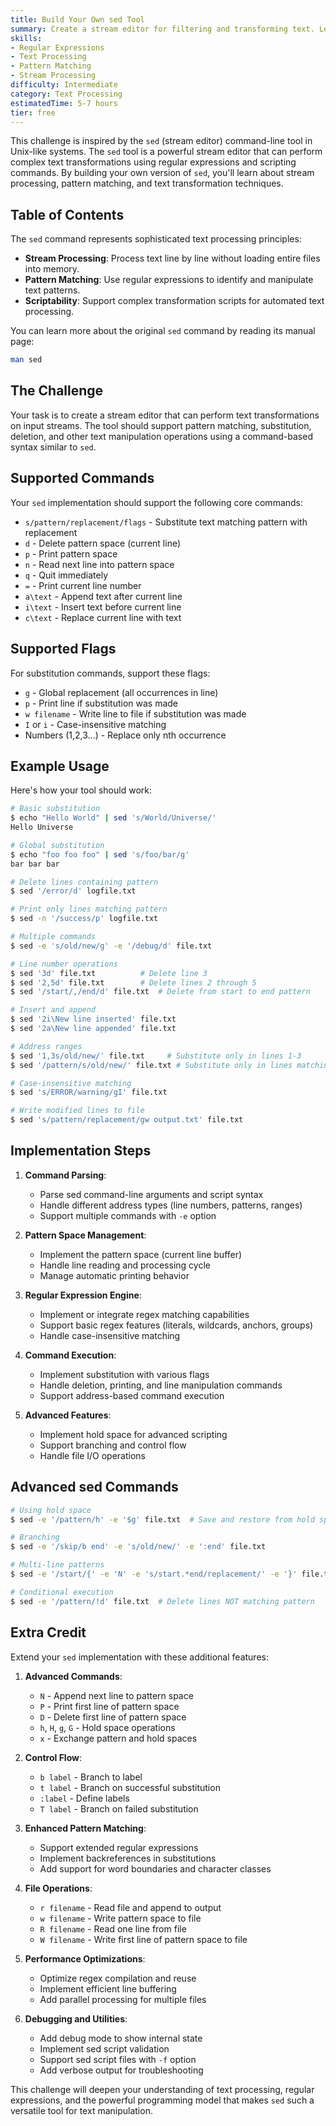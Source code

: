```yaml
---
title: Build Your Own sed Tool
summary: Create a stream editor for filtering and transforming text. Learn about regular expressions, pattern matching, and text manipulation.
skills:
- Regular Expressions
- Text Processing
- Pattern Matching
- Stream Processing
difficulty: Intermediate
category: Text Processing
estimatedTime: 5-7 hours
tier: free
---
```


This challenge is inspired by the `sed` (stream editor) command-line tool in Unix-like systems. The `sed` tool is a powerful stream editor that can perform complex text transformations using regular expressions and scripting commands. By building your own version of `sed`, you'll learn about stream processing, pattern matching, and text transformation techniques.

## Table of Contents

The `sed` command represents sophisticated text processing principles:

- **Stream Processing**: Process text line by line without loading entire files into memory.
- **Pattern Matching**: Use regular expressions to identify and manipulate text patterns.
- **Scriptability**: Support complex transformation scripts for automated text processing.

You can learn more about the original `sed` command by reading its manual page:

```bash
man sed
```

## The Challenge

Your task is to create a stream editor that can perform text transformations on input streams. The tool should support pattern matching, substitution, deletion, and other text manipulation operations using a command-based syntax similar to `sed`.

## Supported Commands

Your `sed` implementation should support the following core commands:

- `s/pattern/replacement/flags` - Substitute text matching pattern with replacement
- `d` - Delete pattern space (current line)
- `p` - Print pattern space
- `n` - Read next line into pattern space
- `q` - Quit immediately
- `=` - Print current line number
- `a\text` - Append text after current line
- `i\text` - Insert text before current line
- `c\text` - Replace current line with text

## Supported Flags

For substitution commands, support these flags:

- `g` - Global replacement (all occurrences in line)
- `p` - Print line if substitution was made
- `w filename` - Write line to file if substitution was made
- `I` or `i` - Case-insensitive matching
- Numbers (1,2,3...) - Replace only nth occurrence

## Example Usage

Here's how your tool should work:

```bash
# Basic substitution
$ echo "Hello World" | sed 's/World/Universe/'
Hello Universe

# Global substitution
$ echo "foo foo foo" | sed 's/foo/bar/g'
bar bar bar

# Delete lines containing pattern
$ sed '/error/d' logfile.txt

# Print only lines matching pattern
$ sed -n '/success/p' logfile.txt

# Multiple commands
$ sed -e 's/old/new/g' -e '/debug/d' file.txt

# Line number operations
$ sed '3d' file.txt          # Delete line 3
$ sed '2,5d' file.txt        # Delete lines 2 through 5
$ sed '/start/,/end/d' file.txt  # Delete from start to end pattern

# Insert and append
$ sed '2i\New line inserted' file.txt
$ sed '2a\New line appended' file.txt

# Address ranges
$ sed '1,3s/old/new/' file.txt     # Substitute only in lines 1-3
$ sed '/pattern/s/old/new/' file.txt # Substitute only in lines matching pattern

# Case-insensitive matching
$ sed 's/ERROR/warning/gI' file.txt

# Write modified lines to file
$ sed 's/pattern/replacement/gw output.txt' file.txt
```

## Implementation Steps

1. **Command Parsing**:
   - Parse sed command-line arguments and script syntax
   - Handle different address types (line numbers, patterns, ranges)
   - Support multiple commands with `-e` option

2. **Pattern Space Management**:
   - Implement the pattern space (current line buffer)
   - Handle line reading and processing cycle
   - Manage automatic printing behavior

3. **Regular Expression Engine**:
   - Implement or integrate regex matching capabilities
   - Support basic regex features (literals, wildcards, anchors, groups)
   - Handle case-insensitive matching

4. **Command Execution**:
   - Implement substitution with various flags
   - Handle deletion, printing, and line manipulation commands
   - Support address-based command execution

5. **Advanced Features**:
   - Implement hold space for advanced scripting
   - Support branching and control flow
   - Handle file I/O operations

## Advanced sed Commands

```bash
# Using hold space
$ sed -e '/pattern/h' -e '$g' file.txt  # Save and restore from hold space

# Branching
$ sed -e '/skip/b end' -e 's/old/new/' -e ':end' file.txt

# Multi-line patterns
$ sed -e '/start/{' -e 'N' -e 's/start.*end/replacement/' -e '}' file.txt

# Conditional execution
$ sed -e '/pattern/!d' file.txt  # Delete lines NOT matching pattern
```

## Extra Credit

Extend your `sed` implementation with these additional features:

1. **Advanced Commands**:
   - `N` - Append next line to pattern space
   - `P` - Print first line of pattern space
   - `D` - Delete first line of pattern space
   - `h`, `H`, `g`, `G` - Hold space operations
   - `x` - Exchange pattern and hold spaces

2. **Control Flow**:
   - `b label` - Branch to label
   - `t label` - Branch on successful substitution
   - `:label` - Define labels
   - `T label` - Branch on failed substitution

3. **Enhanced Pattern Matching**:
   - Support extended regular expressions
   - Implement backreferences in substitutions
   - Add support for word boundaries and character classes

4. **File Operations**:
   - `r filename` - Read file and append to output
   - `w filename` - Write pattern space to file
   - `R filename` - Read one line from file
   - `W filename` - Write first line of pattern space to file

5. **Performance Optimizations**:
   - Optimize regex compilation and reuse
   - Implement efficient line buffering
   - Add parallel processing for multiple files

6. **Debugging and Utilities**:
   - Add debug mode to show internal state
   - Implement sed script validation
   - Support sed script files with `-f` option
   - Add verbose output for troubleshooting

This challenge will deepen your understanding of text processing, regular expressions, and the powerful programming model that makes `sed` such a versatile tool for text manipulation.